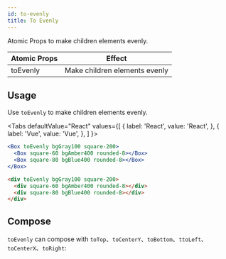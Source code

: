 ```yaml
---
id: to-evenly
title: To Evenly
---
```




Atomic Props to make children elements evenly.

| Atomic Props | Effect                        |
| ------------ | ----------------------------- |
| toEvenly     | Make children elements evenly |

## Usage

Use `toEvenly` to make children elements evenly.

<Tabs
defaultValue="React"
values={[
{ label: 'React', value: 'React', },
{ label: 'Vue', value: 'Vue', },
]
}>
<TabItem value="React">

```jsx live
<Box toEvenly bgGray100 square-200>
  <Box square-60 bgAmber400 rounded-8></Box>
  <Box square-80 bgBlue400 rounded-8></Box>
</Box>
```

</TabItem>
<TabItem value="Vue">

```html
<div toEvenly bgGray100 square-200>
  <div square-60 bgAmber400 rounded-8></div>
  <div square-80 bgBlue400 rounded-8></div>
</div>
```

</TabItem>
</Tabs>

## Compose

`toEvenly` can compose with `toTop`、`toCenterY`、`toBottom`、`ttoLeft`、`toCenterX`、`toRight`:

<Layout10 />
